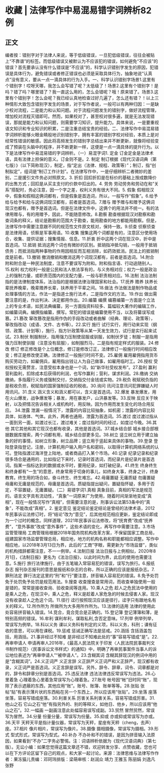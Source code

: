 # 收藏 | 法律写作中易混易错字词辨析82例
## 正文
编者按：错别字对于法律人来说，等于低级错误，一旦犯低级错误，往往会被贴上“不靠谱”的标签。而低级错误又被默认为不应该犯的错误，如何避免“不应该”的错误？首先要承认没有什么错误是“不应该”的，科学认识错别字发生的原因，犯错误是具体行为，避免错误或者修正错误也必须是采取具体行为，抽象地说“认真点”没有意义，要从一点一滴具体的行为入手。一、科学认识错别字场景1.这里有个错别字！哎呀天哪，我怎么会写错了呢？太低级了！场景2.这里有个错别字！是吗？错了吗？哪里错了？我一直这么用的，怎么会错呢？哦！原来错了。场景3.这里有个错别字！怎么会呢？我已经认真地检查过好几遍了，怎么还有错？！以上三种情形大致包含错别字发生的场景，对于写作者说，一般可以有两种归因：一是缺少校对流程，二是能力和认知问题。对于流程问题发生的错别字，做好流程管理，增加校对流程灭错即可。然而，如果校对了，甚至校对很多遍，就是无法发现错误，那就是能力和认知问题，则需要学习知识，提升能力。具体来说，一是要重视语文知识和专业知识的积累，二是注重总结宝贵的经验。二、法律写作中易混易错字词辨析能够火眼金睛般地识别错别字，拥有丰富的错别字校对经验，本质上是对经常性错误的敏感。因此将高频发生的错别字总结出来并不断更新，就像将经验变成了预装在头脑中的程序，并不断更新一样，这便是一点一滴具体的提升行为。以下是法律写作中易混易错的字词辨析。（一）易混字词1. 定金 订金定金是法律术语，具有法律上担保的意义。订金则不是。2. 制定 制订根据《现代汉语词典（第七版）》（以下简称现汉），制定，指“定出（法律、规程、政策等）”；制订，指“创制拟定”，组词是“制订工作计划”。在法律写作中，一是仔细辨析二者微妙的差别，二是援引文件务必对照原文。3. 折扣 回扣折扣是在标价的基础上按成数降价的出售方式；回扣是从买主支付的价款中扣出的。4. 劳务 劳动劳务和劳动在和“关系”搭配时，务必注意，因一个字之差，权利义务有很大不同。5. 假象 假相现汉中，假象和假相这俩词都有，但是假象是首选词，所以，一般写作“假象”。6.给予 给与给予和给与这俩词现汉都有，前者是首选词。7.赠与 赠予赠与和赠予这俩词现汉也都有，赠予是首选词。但是在法律文件中，这俩个的用法并不统一。有的法律用赠与，有的用赠予，因此，不能随意修改。8.勘察 勘查根据现汉对勘察和勘查词条的释义，结论是勘察的范围大于勘查，能用勘查的地方都能用勘察。但是，法律写作中需要注意跟不同的规范性文件原文核对，保持一致。9.侦查 侦察侦查是法律用语，侦察是军事用语。10.收集 搜集这两个词都是有的，注意区分使用场合，收集、提供证据；搜集情报、信息。11.折衷 折中这两个词在现汉中，折中是首选词。12.抵销 抵消这两个词也有微妙的区别。抵销指冲抵勾销，一般用于抵销债务；而抵消指两种事物的作用因相反而互相消除，如药效抵消。民法上的抵销制度是前者。13.撤销 撤消撤销和撤消这两个词现汉都有，前者是首选词。14.附合 附和附合是一种民法制度，注意不要误写为附和。附和指言语、行动追随别人。15.权利 权力权利一般是公民和法人依法享有的，与义务相对应；权力一般是政治上的强制力量，或职责范围内的支配力量，一般与职责相对应。16.法制 法治法制指的是法律制度体系，法治指的是根据法律治理国家和社会。17.抚养 赡养 扶养长辈抚养晚辈，晚辈赡养长辈，扶养用于平辈之间。18.做法 作法做法是制作物品或处理事情的方法，作法一是指道士施行法术，二是指作文的方法。19.作出 做出需要注意的是，作出判决、决定都用作出。20.编纂  编撰 编篡编纂一方面是个立法上的专业术语，如民法典编纂，另一方面指资料较多、篇幅较大著作的编辑工作，如编纂词典。编撰指编纂，撰写。常犯的错误是编纂使用不当，以及将纂误写成篡。21.篡改 窜改篡改是指用作伪的手段改动或者曲解（经典、理论、政策等），窜改指改动（成语、文件、古书等）。22.实行 施行 试行实行，用行动来实现（纲领、政策、计划等），施行，指方针政策等从某一天发生效力，试行是实行起来试试。23.制伏 制服制伏，指用强力压制使屈服或驯服，如制伏歹徒；制服一是指用强力压制使驯服（注意没有屈服），如制服烈马，二是指有规定样式的服装。24.修改 修订 修正修改是个上位概念，修订是修改订正，法律修订一般施行时间相应改变；修正是修改使正确，法律修正一般施行时间不变。25.雇佣 雇用雇佣指用货币购买劳动力，如雇佣兵，雇用指出钱让人为自己做事，如雇用临时工。26.授权 受权授权无需赘言，注意受权本身也是一个词，如“新华社受权发布”。27.盈利 赢利 营利盈利，扣除成本后获得的利润，也写作赢利；营利，谋求利润。28.缴纳 交纳缴纳，多指履行义务或强制交付，交纳指交付金钱或实物。29.税负 税赋税负指的是税收负担，税赋指的国家强制征收的税收。30.询问 讯问注意讯问犯罪嫌疑人时用讯问。31.含义 涵义含义和涵义都可以，含义是首选词。32.爆发 暴发爆发，用在火山爆发，战争爆发等；暴发，用在暴发户，山洪暴发等。33.反映 反应关于映射，以及把情况告诉相关人或机构时，用反映。因为作用而发生变化的场合用反应。 34.泄露 泄漏一般情况下，泄露的内容比较抽象，如机密；泄露的内容比较具体，如液体、气体。此外，两者也通用，泄露为首选词。35.渡过 度过渡过指从一面到另一面，如渡过长江，渡过难关；度过指时间的经过，如度过今晚。36.其他 其它其他和其它现汉也都有收录，其他是首选词。37.城乡结合部 城乡接合部根据数据库搜索，两个词都有用，城乡结合部更多见。38.树立 竖立树立用于建立抽象的好的事情，如树立形象，树立品牌；竖立用于竖起来具体的事物。39.登录 登陆登录指登记，注册，计算机用户输入用户名和密码，以取得计算机网络系统的认可。登陆指渡过海洋登上陆地，或者商品打入某个市场。40.记录 纪录记录和纪录很多场合是通用的，比如指记下来时，记录时首选词，而纪录片是纪录片是首选词。指某一指标达到的数据或水平时，要用纪录，如打破纪录。41.终生 终身终生和终身都有“一生”的意思，终身常用于切身的事儿，如终身大事，终身之计，终身教育。终生用的场合如，奋斗终生、终生难忘。42.毋庸置疑 无庸质疑 勿庸置疑毋庸和无庸是规范的，毋庸是首选词。质疑指提出疑问，置疑指怀疑，多用于否定，不容置疑，无庸置疑。（二）易错字词1.真相 真象目前，真相的写法是规范的。语言文字具有流动性，“真象”一词原来广为使用，随着时间渐渐地变成“真相”，现在一般情况写作“真相”，但需要注意的是，刑事诉讼法第53条中的“真象”，不能改成“真相”。2. 鉴定意见 鉴定结论鉴定结论是曾经的法律术语，2012年民事诉讼法修订时，将“结论”改为“意见”，后其他规范相应更新，鉴定结论即成为一个过时的概念。同样道理，2021年民事诉讼法修改，将“抚育费”改成“抚养费”，“意外事故”改成“意外事件”，这些术语的变化，再写作中需要注意。3.市场监管管理局  工商管理局根据2018年国务院机构改革方案，不保留国家工商总局，组建国家市场监督管理总局，相应地，地方的机构名称和职能都相应调整。写作中相应地，以2018年3月13日为界，此后的“工商”字眼，需更新为“市场监督”，类似的机构措辞都需注意，不一一例举。4.法制日报 法治日报与上例相似，2020年8月1日，《法制日报》更名为《法治日报》，以此时间为界，此后的使用也需要注意。5.施行 旅行法律施行，由于五笔输入常容易犯的错误，误写为旅行。6.报纸杂志 报刊杂志报刊的意思是报纸和杂志的合称，所以正确的应该是报纸杂志。7.罪刑法定 罪行法定这里的“刑”和“行”要注意，拼音输入容易犯的错误。8.免予处罚 免于处罚免予处罚是规范用法。9.搜查 收查搜查是常用词，而收查单独使用一般是错的，常常是接收查询、验收查阅等连用。10.乘人之危 趁人之危民法中使用的是乘人之危，在现汉中，乘人之危，释义是趁着人家危急的时候去侵害人家。现汉没有收录趁人之危这个词。11.径行 迳行按照现汉应该是径行，迳字只有跟地名有关的释义。12.所作所为 所做所为大多用所作所为。13.法律的适用  法律的使用此处容易拼音输入错误。14.竞合，竟合竞合是正确的。15.登记簿 登记薄簿和薄，是特别高频的错误。16.牟利 谋利牟利，谋取私利,含否定意味。17.列举 例举列举，常误写为例举。18.科以义务 课以义务科有判定的义项，科以义务，科刑；课有征收的意思，可以用在课税。19.惩戒 惩诫正确写法是惩戒。20.涵括 含括涵盖包括，用涵括。21.事非经过不知难 是非经过不知难此处的“事”容易写错成“是”。22.再审申请人 申请再审人2016年，《最高人民法院关于印发〈人民法院民事裁判文书制作规范〉〈民事诉讼文书样式〉的通知》中，明确了再审民事案件当事人的诉讼地位表述为“再审申请人”“被申请人”。23.含糊其词 含糊其辞现汉的例词中用的是“含糊其词”。24.义正词严 义正言辞 义正辞严义正词严和义正辞严，现汉都有收录，义正词严是首选词。义正言辞是误写。另外，辞令、辞章，词令、词章都是对的，辞令和辞章分别是首选词。25.违反法律 违法法律违反常误写为违法。26.心里着急 心理着急心里着急常误写为心理着急。27.账号 帐号因“帐”旧时同“账”，现除了表示遮蔽的东西，其他应用“账”。账号、账簿、账单等等。28.张贴 张帖“贴”有表示薄片状的东西粘在另一个东西上，所以应该用“张贴”。29.坐落 座落坐落，容易写错成座落。30.利害关系 厉害关系利害关系，容易写错成厉害。31.他山之石 它山之石“他”有指另外的、别的等释义，如他日、他乡，所以应该用“他山之石”。32.一幅画 一副画注意此处幅容易误写成副。33.贸然 冒然贸然，常误写为冒然。34.分量 份量分量，常误写为份量。35.抑或 亦或抑或常误写为亦或。36.天平 天秤天平是指计量仪器，常误写为天秤，星座有天秤（cheng，去声）座。37.相片 像片相片，常误写为像片。38.摄像 摄相摄像，常误写为摄相。39.形式 型式形式，常误写为型式。40.补办 不办补和不的错误，是因为拼音输入法原因，如果看到“不办”二字务必警惕。注：词语辨析依据为《现代汉语词典》（第七版）。无讼小编：如果您觉得这篇文章还不错，欢迎转发分享、点赞收藏，您也可以在下方评论区留下自己的观点，和大家一起讨论。来源：法律思维与法律写作作者：果冻猫儿责编：邓珂玮排版：梁萌审核：赵润众 靖力 王雅玉 陈丽娟 刘逸凡 张野